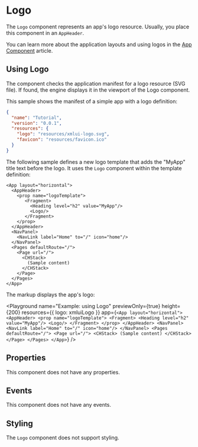 
# Logo

The `Logo` component represents an app's logo resource. Usually, you place this component in an `AppHeader`.

You can learn more about the application layouts and using logos in the [App Component](/learning/using-components/app-component/) article.

## Using Logo

The component checks the application manifest for a logo resource (SVG file). If found, the engine displays it in the viewport of the Logo component.

This sample shows the manifest of a simple app with a logo definition:

```json copy {5}
{
  "name": "Tutorial",
  "version": "0.0.1",
  "resources": {
    "logo": "resources/xmlui-logo.svg",
    "favicon": "resources/favicon.ico"
  }
}
```

The following sample defines a new logo template that adds the "MyApp" title text before the logo. It uses the `Logo` component within the template definition:

```ueml copy {6}
<App layout="horizontal">
  <AppHeader>
    <prop name="logoTemplate">
       <Fragment>
         <Heading level="h2" value="MyApp"/>
         <Logo/>
       </Fragment>
    </prop>
  </AppHeader>
  <NavPanel>
    <NavLink label="Home" to="/" icon="home"/>
  </NavPanel>
  <Pages defaultRoute="/">
    <Page url="/">
      <CHStack>
        (Sample content)
      </CHStack>
    </Page>
  </Pages>
</App>
```

The markup displays the app's logo:

<Playground
  name="Example: using Logo"
  previewOnly={true}
  height={200}
  resources={{ logo: xmluiLogo }}
  app={`
    <App layout="horizontal">
      <AppHeader>
        <prop name="logoTemplate">
           <Fragment>
             <Heading level="h2" value="MyApp"/>
             <Logo/>
           </Fragment>
        </prop>
      </AppHeader>
      <NavPanel>
          <NavLink label="Home" to="/" icon="home"/>
      </NavPanel>
      <Pages defaultRoute="/">
          <Page url="/">
            <CHStack>
              (Sample content)
            </CHStack>
          </Page>
      </Pages>
    </App>
  `}
/>

## Properties

This component does not have any properties.

## Events

This component does not have any events.

## Styling

The `Logo` component does not support styling.
